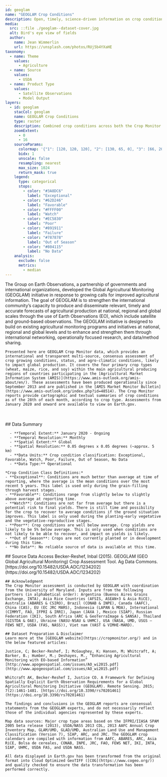 ```yaml
---
id: geoglam
name: "GEOGLAM Crop Conditions"
description: Open, timely, science-driven information on crop conditions
media:
  src: ::file ./geoglam--dataset-cover.jpg
  alt: Bird's eye view of fields
  author:
    name: Jean Wimmerlin
    url: https://unsplash.com/photos/RUj5b4YXaHE
taxonomy:
  - name: Theme
    values:
      - Agriculture
  - name: Source
    values:
      - USDA
  - name: Product Type
    values:
      - Satellite Observations
      - Model Output
layers:
  - id: geoglam
    stacCol: geoglam
    name: GEOGLAM Crop Conditions
    type: raster
    description: Combined crop conditions across both the Crop Monitor for the Agricultural Market Information System (AMIS) and Crop Monitor for Early Warning
    zoomExtent:
      - 0
      - 16
    sourceParams:
      colormap: '{"1": [120, 120, 120], "2": [130, 65, 0], "3": [66, 207, 56], "4": [245, 239, 0], "5": [241, 89, 32], "6": [168, 0, 0], "7": [0, 143, 201]}'
      bidx: 1
      unscale: false
      resampling: nearest
      max_size: 1024
      return_mask: true
    legend:
      type: categorical
      stops:
        - color: "#3A8DC6"
          label: "Exceptional"
        - color: "#62D246"
          label: "Favorable"
        - color: "#FFFF00"
          label: "Watch"
        - color: "#EC5830"
          label: "Poor"
        - color: "#891911"
          label: "Failure"
        - color: "#787878"
          label: "Out of Season"
        - color: "#804115"
          label: "No Data"
    analysis:
      exclude: false
      metrics:
        - median
---
```


<Block type='wide'>
  <Prose>
    The Group on Earth Observations, a partnership of governments and international organizations, developed the Global Agricultural Monitoring (GEOGLAM) initiative in response to growing calls for improved agricultural information. The goal of GEOGLAM is to strengthen the international community’s capacity to produce and disseminate relevant, timely and accurate forecasts of agricultural production at national, regional and global scales through the use of Earth Observations (EO), which include satellite and ground-based observations. The GEOGLAM initiative is designed to build on existing agricultural monitoring programs and initiatives at national, regional and global levels and to enhance and strengthen them through international networking, operationally focused research, and data/method sharing.

    Presented here are GEOGLAM Crop Monitor data, which provides an international and transparent multi-source, consensus assessment of crop growing conditions, status, and agro-climatic conditions, likely to impact global production. It covers the four primary crop types (wheat, maize, rice, and soy) within the main agricultural producing regions of countries participating in the [Agricultural Market Information System (AMIS)](https://www.amis-outlook.org/amis-about/en/). These assessments have been produced operationally since September 2013 and are published in the [AMIS Market Monitor Bulletin](https://www.amis-outlook.org/index.php?id=48514). The Crop Monitor reports provide cartographic and textual summaries of crop conditions as of the 28th of each month, according to crop type. Assessments from January 2020 and onward are available to view on Earth.gov.

   <br></br>
    ## Data Summary

      - **Temporal Extent:** January 2020 - Ongoing
      - **Temporal Resolution:** Monthly 
      - **Spatial Extent:** Global 
      - **Spatial Resolution:** 0.05 degrees x 0.05 degrees (~approx. 5 km)
      - **Data Units:** Crop condition classification: Exceptional, Favorable, Watch, Poor, Failure, Out of Season, No Data 
      - **Data Type:** Operational

    *Crop Condition Class Definitions:*
    - **Exceptional**: Conditions are much better than average at time of reporting, where the average is the mean conditions over the most recent 5 years. This label is used only during the grain-filling through harvest stages.
    - **Favorable**: Conditions range from slightly below to slightly above average at reporting time.
    - **Watch**: Conditions are not far from average but there is a potential risk to final yields. There is still time and possibility for the crop to recover to average conditions if the ground situation improves. This label is only used during the planting-early vegetative and the vegetative-reproductive stages.
    - **Poor**: Crop conditions are well below average. Crop yields are likely to be 5% below average. This is only used when conditions are not likely to be able to recover, and impact on yields is likely.
    - **Out of Season**: Crops are not currently planted or in development during this time.
    - **No Data**: No reliable source of data is available at this time.

  </Prose>
</Block>

<Block>
  <Prose>
    ## Source Data Access
    Becker-Reshef, Inbal (2015). GEOGLAM (GEO Global Agricultural Monitoring) Crop Assessment Tool. Ag Data Commons. [https://doi.org/10.15482/USDA.ADC/1234202](https://doi.org/10.15482/USDA.ADC/1234202) 
    
    ## Acknowledgment
    The Crop Monitor assessment is conducted by GEOGLAM with coordination from the University of Maryland. Inputs are from the following partners (in alphabetical order): Argentina (Buenos Aires Grains Exchange, INTA), Asia Rice Countries (AFSIS, ASEAN+3 & Asia RiCE), Australia (ABARES & CSIRO), Brazil (CONAB & INPE), Canada (AAFC), China (CAS), EU (EC JRC MARS), Indonesia (LAPAN & MOA), International (CIMMYT, FAO, IFPRI & IRRI), Japan (JAXA ), Mexico (SIAP), Russian Federation (IKI), South Africa (ARC & GeoTerraImage & SANSA), Thailand (GISTDA & OAE), Ukraine (NASU-NSAU & UHMC), USA (NASA, UMD, USGS – FEWS NET, USDA (FAS, NASS)), Viet nam (VAST & VIMHE-MARD). 

    ## Dataset Preparation & Disclaimer
    Learn more at the [GEOGLAM website](https://cropmonitor.org/) and in the below featured articles:

    Justice, C; Becker-Reshef, I; McGaughey, K; Hansen, M; Whitcraft, A; Barker, B.; Humber, M.; Deshayes, M., “Enhancing Agricultural Monitoring with EO-based Information” [http://www.apogeospatial.com/issues/AO_wi2015.pdf](http://www.apogeospatial.com/issues/AO_wi2015.pdf)

    Whitcraft AK, Becker-Reshef I, Justice CO. A Framework for Defining Spatially Explicit Earth Observation Requirements for a Global Agricultural Monitoring Initiative (GEOGLAM). Remote Sensing. 2015; 7(2):1461-1481. [https://doi.org/10.3390/rs70201461](https://doi.org/10.3390/rs70201461)

    The findings and conclusions in the GEOGLAM reports are consensual statements from the GEOGLAM experts, and do not necessarily reflect those of the individual agencies represented by these experts. 

    Map data sources: Major crop type areas based on the IFPRI/IIASA SPAM 2005 beta release (2013), USDA/NASS 2013 CDL, 2013 AAFC Annual Crop Inventory Map, GLAM/UMD, GLAD/UMD, Australian Land Use and Management Classification (Version 7), SIAP, ARC, and JRC. The GEOGLAM crop calendars are compiled with information from AAFC, ABARES, ARC, Asia RiCE, Bolsa de cereales, CONAB, INPE, JRC, FAO, FEWS NET, IKI, INTA, SIAP, UHMC, USDA FAS, and USDA NASS.

    All data displayed in Earth.gov has been transformed from the original format into Cloud Optimized GeoTIFF ([COG](https://www.cogeo.org/)) and quality checked to ensure the data transformation has been performed correctly.
  </Prose>
</Block>
